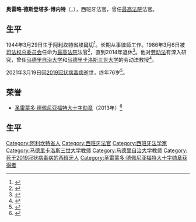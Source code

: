 {{人物信息框
| 姓名     =
| 性别     =
| 出生日期 = 1944年3月29日
| 出生地点 = 西班牙[[阿利坎特省|阿利坎特省]][[埃爾切|埃爾切]]
| 逝世日期 = {{Dda|2021|3|19|1944|3|29}}
| 逝世地点 =
| 国籍     = 西班牙
| 职业     = 法官
| 政党     =
}}
'''奥雷略·德斯登塔多·博内特'''（{{lang-es|Aurelio Desdentado Bonete}}，{{bd|1944年|3月29日|2021年|3月19日|catIdx=Desdentado}}），西班牙法官，曾任[[最高法院_(西班牙)|最高法院]]法官。

==生平==
1944年3月29日生于[[阿利坎特省|阿利坎特省]][[埃爾切|埃爾切]]<ref>{{Cite web|url=http://www.elche.me/biografia/desdentado-bonete-aurelio|journal=Memoria Digital de Elche. Universidad Miguel Hernández|title=Desdentado Bonete, Aurelio|date=2018-11-04|first=José|last=Vicente Castaño|language=es|access-date=2021-03-27|archive-date=2021-12-04|archive-url=https://web.archive.org/web/20211204001330/http://www.elche.me/biografia/desdentado-bonete-aurelio}}</ref>。长期从事[[律师|律师]]工作。1986年3月6日被[[司法权总委员会|司法权总委员会]]任命为[[最高法院_(西班牙)|最高法院]]法官<ref>{{Cite journal|url=http://hemeroteca.lavanguardia.com/preview/1978/06/08/pagina-17/32878951/pdf.html?search=Aurelio%20Desdentado|journal=[[La_Vanguardia|La Vanguardia]]|title=Nombramientos de magistrados de Sala en el Supremo|date=1986-03-07|language=es|access-date=2021-03-27|archive-date=2021-07-09|archive-url=https://web.archive.org/web/20210709183529/http://hemeroteca.lavanguardia.com/preview/1978/06/08/pagina-17/32878951/pdf.html?search=Aurelio%20Desdentado|dead-url=no}}</ref>，直到2014年退休<ref>{{Cite journal|url=https://www.abc.es/espana/20140424/abci-cgpj-supremo-magistrados-201404232114.html|journal=[[阿贝赛报|ABC]]|title=Muere por covid-19 Aurelio Desdentado, ex magistrado del Supremo|date=2014-04-24|language=es|access-date=2021-03-27|archive-date=2014-04-30|archive-url=https://web.archive.org/web/20140430090914/http://www.abc.es/espana/20140424/abci-cgpj-supremo-magistrados-201404232114.html|dead-url=no}}</ref>。他对[[劳动法|劳动法]]有深入研究，曾任[[马德里自治大学|马德里自治大学]]和[[马德里卡洛斯三世大学|马德里卡洛斯三世大学]]的劳动法教授<ref>{{Cite journal|url=https://elpais.com/economia/2021-03-21/aurelio-desdentado-la-honestidad-del-buen-jurista.html|journal=[[国家报|El País]]|title=Aurelio Desdentado: la honestidad del buen jurista|date=21 March 2021|first1=Jesús|last1=Cruz Villalón|first2=Magdalena|last2=Nogueira|language=es|access-date=2021-03-27|archive-date=2021-07-09|archive-url=https://web.archive.org/web/20210709184326/https://elpais.com/economia/2021-03-21/aurelio-desdentado-la-honestidad-del-buen-jurista.html|dead-url=no}}</ref>。

2021年3月19日因[[2019冠状病毒病|2019冠状病毒病]]逝世，终年76岁<ref>{{Cite journal|url=https://elpais.com/economia/2021-03-20/muere-por-covid-19-aurelio-desdentado-ex-magistrado-del-supremo.html|journal=El País|title=Muere por covid-19 Aurelio Desdentado, ex magistrado del Supremo|date=2021-03-20|language=es|access-date=2021-03-27|archive-date=2021-07-09|archive-url=https://web.archive.org/web/20210709182641/https://elpais.com/economia/2021-03-20/muere-por-covid-19-aurelio-desdentado-ex-magistrado-del-supremo.html|dead-url=no}}</ref>。

==荣誉==
*[[圣雷蒙多·德佩尼亚福特勋章|圣雷蒙多·德佩尼亚福特大十字勋章]]（2013年）<ref>{{cite journal |title=Real Decreto 968/2013, de 5 de diciembre, por el que se concede la Gran Cruz de la Orden de San Raimundo de Peñafort a don Aurelio Desdentado Bonete |journal=[[Boletín_Oficial_del_Estado|Boletín Oficial del Estado]] |date=2013-12-06 |issue=292 |page=97562 |url=https://www.boe.es/buscar/doc.php?id=BOE-A-2013-12792 |language=es |access-date=2021-03-27 |archive-date=2021-12-04 |archive-url=https://web.archive.org/web/20211204001421/https://www.boe.es/buscar/doc.php?id=BOE-A-2013-12792 }}</ref>

==生平==
{{Reflist}}
{{Authority control}}

{{DEFAULTSORT:Desdentado, Aurelio}}
[[Category:阿利坎特省人|Category:阿利坎特省人]]
[[Category:西班牙法官|Category:西班牙法官]]
[[Category:西班牙法学家|Category:西班牙法学家]]
[[Category:马德里卡洛斯三世大学教师|Category:马德里卡洛斯三世大学教师]]
[[Category:马德里自治大学教师|Category:马德里自治大学教师]]
[[Category:死于2019冠状病毒病的西班牙人|Category:死于2019冠状病毒病的西班牙人]]
[[Category:圣雷蒙多·德佩尼亚福特大十字勋章获得者|Category:圣雷蒙多·德佩尼亚福特大十字勋章获得者]]
